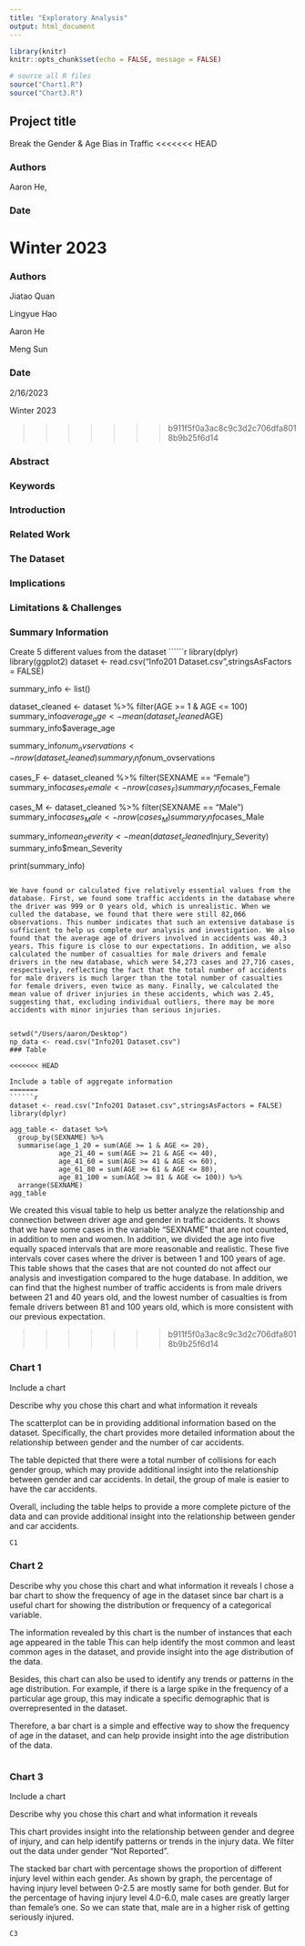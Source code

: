 ```yaml
---
title: "Exploratory Analysis"
output: html_document
---
```

```r
library(knitr)
knitr::opts_chunk$set(echo = FALSE, message = FALSE)

# source all R files
source("Chart1.R")
source("Chart3.R")
```

## Project title

Break the Gender & Age Bias in Traffic
<<<<<<< HEAD

### Authors

Aaron He, 

### Date

Winter 2023
=======


### Authors

Jiatao Quan

Lingyue Hao

Aaron He

Meng Sun


### Date

2/16/2023

Winter 2023

>>>>>>> b911f5f0a3ac8c9c3d2c706dfa8018b9b25f6d14

### Abstract



### Keywords

 


### Introduction  

 

### Related Work  
 


### The Dataset

 

### Implications

 
### Limitations & Challenges

 


### Summary Information

Create 5 different values from the dataset
``````r
library(dplyr)
library(ggplot2)
dataset <- read.csv("Info201 Dataset.csv",stringsAsFactors = FALSE)

summary_info <- list()
  
dataset_cleaned <- dataset %>% 
  filter(AGE >= 1 & AGE <= 100)
summary_info$average_age <- mean(dataset_cleaned$AGE)
summary_info$average_age

summary_info$num_ovservations <- nrow(dataset_cleaned)
summary_info$num_ovservations

cases_F <- dataset_cleaned %>% 
  filter(SEXNAME == "Female") 
summary_info$cases_Female <-nrow(cases_F)
summary_info$cases_Female

cases_M <- dataset_cleaned %>% 
  filter(SEXNAME == "Male") 
summary_info$cases_Male <-nrow(cases_M)
summary_info$cases_Male

summary_info$mean_Severity <- mean(dataset_cleaned$Injury_Severity)
summary_info$mean_Severity

print(summary_info)
```

We have found or calculated five relatively essential values from the database. First, we found some traffic accidents in the database where the driver was 999 or 0 years old, which is unrealistic. When we culled the database, we found that there were still 82,066 observations. This number indicates that such an extensive database is sufficient to help us complete our analysis and investigation. We also found that the average age of drivers involved in accidents was 40.3 years. This figure is close to our expectations. In addition, we also calculated the number of casualties for male drivers and female drivers in the new database, which were 54,273 cases and 27,716 cases, respectively, reflecting the fact that the total number of accidents for male drivers is much larger than the total number of casualties for female drivers, even twice as many. Finally, we calculated the mean value of driver injuries in these accidents, which was 2.45, suggesting that, excluding individual outliers, there may be more accidents with minor injuries than serious injuries.


setwd("/Users/aaron/Desktop")
np_data <- read.csv("Info201 Dataset.csv")
### Table

<<<<<<< HEAD

Include a table of aggregate information
=======
``````r
dataset <- read.csv("Info201 Dataset.csv",stringsAsFactors = FALSE)
library(dplyr)

agg_table <- dataset %>% 
  group_by(SEXNAME) %>% 
  summarise(age_1_20 = sum(AGE >= 1 & AGE <= 20),
            age_21_40 = sum(AGE >= 21 & AGE <= 40),
            age_41_60 = sum(AGE >= 41 & AGE <= 60),
            age_61_80 = sum(AGE >= 61 & AGE <= 80),
            age_81_100 = sum(AGE >= 81 & AGE <= 100)) %>% 
  arrange(SEXNAME)
agg_table

```


We created this visual table to help us better analyze the relationship and connection between driver age and gender in traffic accidents. It shows that we have some cases in the variable "SEXNAME" that are not counted, in addition to men and women. In addition, we divided the age into five equally spaced intervals that are more reasonable and realistic. These five intervals cover cases where the driver is between 1 and 100 years of age. This table shows that the cases that are not counted do not affect our analysis and investigation compared to the huge database. In addition, we can find that the highest number of traffic accidents is from male drivers between 21 and 40 years old, and the lowest number of casualties is from female drivers between 81 and 100 years old, which is more consistent with our previous expectation.

>>>>>>> b911f5f0a3ac8c9c3d2c706dfa8018b9b25f6d14


### Chart 1

Include a chart

Describe why you chose this chart and what information it reveals

The scatterplot can be in providing additional information based on the dataset. Specifically, the chart provides more detailed information about the relationship between gender and the number of car accidents.

The table depicted that there were a total number of collisions for each gender group, which may provide additional insight into the relationship between gender and car accidents. In detail, the group of male is easier to have the car accidents.

Overall, including the table helps to provide a more complete picture of the data and can provide additional insight into the relationship between gender and car accidents.


```r
C1
```

### Chart 2

Describe why you chose this chart and what information it reveals
I chose a bar chart to show the frequency of age in the dataset since bar chart is a useful chart for showing the distribution or frequency of a categorical variable.

The information revealed by this chart is the number of instances that each age appeared in the table This can help identify the most common and least common ages in the dataset, and provide insight into the age distribution of the data.

Besides, this chart can also be used to identify any trends or patterns in the age distribution. For example, if there is a large spike in the frequency of a particular age group, this may indicate a specific demographic that is overrepresented in the dataset.

Therefore, a bar chart is a simple and effective way to show the frequency of age in the dataset, and can help provide insight into the age distribution of the data.
```r
```


### Chart 3

Include a chart

Describe why you chose this chart and what information it reveals

This chart provides insight into the relationship between gender and degree of injury, and can help identify patterns or trends in the injury data. We filter out the data under gender "Not Reported".

The stacked bar chart with percentage shows the proportion of different injury level within each gender. As shown by graph, the percentage of having injury level between 0-2.5 are mostly same for both gender. But for the percentage of having injury level 4.0-6.0, male cases are greatly larger than female's one. So we can state that, male are in a higher risk of getting seriously injured. 

```r
C3
```
